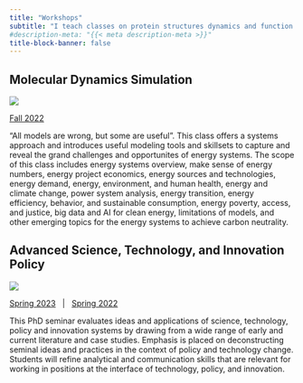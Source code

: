 ```yaml
---
title: "Workshops"
subtitle: "I teach classes on protein structures dynamics and function. Here I list classes which I start to open source teaching material."
#description-meta: "{{< meta description-meta >}}"
title-block-banner: false
---
```


## Molecular Dynamics Simulation

::: {.grid}

::: {.g-col-12 .g-col-md-2}
[![](/files/images/mds.png)](https://ullahsamee.github.io/est603-energy-systems-analysis-2022-fall/)

:::

::: {.g-col-12 .g-col-md-10}

[Fall 2022](https://ullahsamee.github.io/est603-energy-systems-analysis-2022-fall/)

“All models are wrong, but some are useful”. This class offers a systems approach and introduces useful modeling tools and skillsets to capture and reveal the grand challenges and opportunites of energy systems. The scope of this class includes energy systems overview, make sense of energy numbers, energy project economics, energy sources and technologies, energy demand, energy, environment, and human health, energy and climate change, power system analysis, energy transition, energy efficiency, behavior, and sustainable consumption, energy poverty, access, and justice, big data and AI for clean energy, limitations of models, and other emerging topics for the energy systems to achieve carbon neutrality.

:::

:::


##  Advanced Science, Technology, and Innovation Policy

::: {.grid}

::: {.g-col-12 .g-col-md-2}
[![](/files/images/hex-STIP.png)](https://www.ganghe.net/teaching/EST625-2022-Advanced-Science-Technology-and-Innovation-Policy)

:::

::: {.g-col-12 .g-col-md-10}

[Spring 2023](https://www.ganghe.net/teaching/EST625-2023-Advanced-Science-Technology-and-Innovation-Policy) &nbsp; | &nbsp;  [Spring 2022](https://www.ganghe.net/teaching/EST625-2022-Advanced-Science-Technology-and-Innovation-Policy)

This PhD seminar evaluates ideas and applications of science, technology, policy and innovation systems by drawing from a wide range of early and current literature and case studies. Emphasis is placed on deconstructing seminal ideas and practices in the context of policy and technology change. Students will refine analytical and communication skills that are relevant for working in positions at the interface of technology, policy, and innovation.

:::

:::
